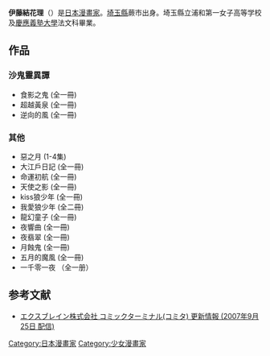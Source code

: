 {{japanese|japanese=伊藤 結花理|kana=いとう ゆかり|romaji=Itō Yukari}}
'''伊藤結花理'''（{{bd|1960年|2月23日|2014年|8月9日|catIdx=Ito}}）是[[日本漫畫家|日本漫畫家]]。[[埼玉縣|埼玉縣]]蕨市出身。埼玉縣立浦和第一女子高等学校及[[慶應義塾大學|慶應義塾大學]]法文科畢業。

==作品==

===沙鬼靈異譚===
*食影之鬼 (全一冊)
*超越黃泉 (全一冊)
*逆向的風 (全一冊)

===其他===
*惡之月 (1-4集)
*大江戶日記 (全一冊)
*命運初航 (全一冊)
*天使之影 (全一冊)
*kiss狼少年 (全一冊)
*我愛狼少年 (全二冊)
*龍幻童子 (全一冊)
*夜響曲 (全一冊)
*夜翡翠 (全一冊)
*月蝕鬼 (全一冊)
*五月的魔風 (全一冊)
*一千零一夜 （全一册）

==参考文献==
<div class="references-small">
<references />
*[http://japan.zdnet.com/release/story/0,3800075480,00022060p,00.htm エクスブレイン株式会社  コミックターミナル(コミタ) 更新情報 (2007年9月25日 配信)]{{dead link|date=2018年2月 |bot=InternetArchiveBot |fix-attempted=yes }}
</div>

{{Japan-artist-stub}}

{{DEFAULTSORT:Itou Yukari}}
[[Category:日本漫畫家|Category:日本漫畫家]]
[[Category:少女漫畫家|Category:少女漫畫家]]